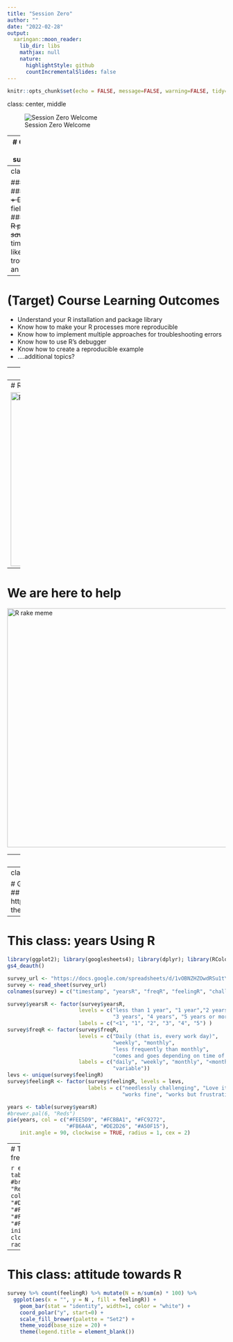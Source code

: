 ```yaml
---
title: "Session Zero"
author: ""
date: "2022-02-28"
output:
  xaringan::moon_reader:
    lib_dir: libs
    mathjax: null
    nature:
      highlightStyle: github
      countIncrementalSlides: false
---
```


```r
knitr::opts_chunk$set(echo = FALSE, message=FALSE, warning=FALSE, tidy=TRUE)
```
class: center, middle

![Session Zero Welcome](images/session_zero2.jpg)

---
# Can you run this code successfully?

```
library(renv); library(reprex); library(lookup);

library(here); library(devtools)

lookup::lookup(body)
```

---
class: middle

### 1. Name   
### 1. ~~School + Department~~ field of work
### 1. ~~The one R package that *saved* you~~ the time you felt like Neo after troubleshooting an R error


---
# (Target) Course Learning Outcomes

* Understand your R installation and package library
* Know how to make your R processes more reproducible
* Know how to implement multiple approaches for troubleshooting errors
* Know how to use R's debugger
* Know how to create a reproducible example
* ....additional topics? 

---
class: center, middle

# What do you want to learn in this course? 

---
# R can be hard

<img src="images/using_R_meme.jpg" alt="R rake meme" width="400">

---
# We are here to help

<img src="images/mayIhelp.png" alt="R rake meme" width="550">

---
# Gitter vs Zoom Chat

#### If you an issue that needs immediate attention and will be totally irrelevant later (e.g. can't hear, class is moving too fast), <u>use Zoom chat</u>.

#### Everything else: <u>use Gitter</u>. Gitter is a persistent resource for discussion and troubleshooting. If you had a problem, chances are, someone else also had that problem. 

---
class: center, middle

# Git Repo for this Workshop <br>
##  https://github.com/IdahoAgStats/what-they-forgot-202203

---
# This class: years Using R

```r
library(ggplot2); library(googlesheets4); library(dplyr); library(RColorBrewer)
gs4_deauth()

survey_url <- "https://docs.google.com/spreadsheets/d/1vOBNZHZOwdRSu1tYz63zu7Lzv2Ci4DAzD-SnIgVT_wk/edit?usp=sharing"
survey <- read_sheet(survey_url)
colnames(survey) = c("timestamp", "yearsR", "freqR", "feelingR", "challenges")

survey$yearsR <- factor(survey$yearsR, 
                       levels = c("less than 1 year", "1 year","2 years",
                                  "3 years", "4 years", "5 years or more"),
                       labels = c("<1", "1", "2", "3", "4", "5") )
survey$freqR <- factor(survey$freqR, 
                       levels = c("Daily (that is, every work day)", 
                                  "weekly", "monthly", 
                                  "less frequently than monthly", 
                                  "comes and goes depending on time of year and/or work reponsibilities"), 
                       labels = c("daily", "weekly", "monthly", "<monthly",
                                  "variable"))
levs <- unique(survey$feelingR)
survey$feelingR <- factor(survey$feelingR, levels = levs, 
                          labels = c("needlessly challenging", "Love it!", "no opinion",
                                     "works fine", "works but frustrating"))
```

```r
years <- table(survey$yearsR)
#brewer.pal(6, "Reds")
pie(years, col = c("#FEE5D9", "#FCBBA1", "#FC9272",
                   "#FB6A4A", "#DE2D26", "#A50F15"),
    init.angle = 90, clockwise = TRUE, radius = 1, cex = 2)
```

---
# This class: usage frequency

```r
exp <- table(survey$freqR)
#brewer.pal(6, "Reds")
pie(exp, col = c("#A50F15", "#DE2D26",  "#FB6A4A", "#FCAE91", "#FEE5D9"),
    init.angle = 90, clockwise = TRUE, radius = 1, cex= 2)
```

---
# This class: attitude towards R

```r
survey %>% count(feelingR) %>% mutate(N = n/sum(n) * 100) %>% 
  ggplot(aes(x = "", y = N , fill = feelingR)) +
    geom_bar(stat = "identity", width=1, color = "white") +
    coord_polar("y", start=0) +
    scale_fill_brewer(palette = "Set2") +
    theme_void(base_size = 20) +
    theme(legend.title = element_blank())
```

